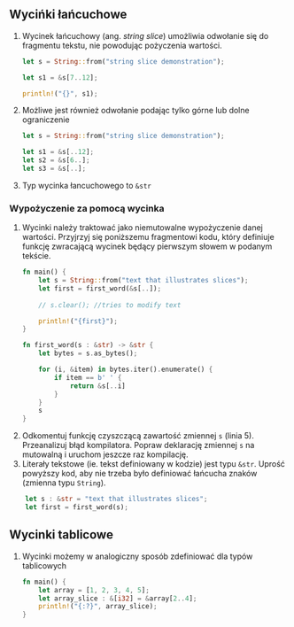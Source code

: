 

## Wycińki łańcuchowe

1. Wycinek łańcuchowy (ang. *string slice*) umożliwia odwołanie się do fragmentu tekstu, nie powodując pożyczenia wartości.

    ```rust copy
    let s = String::from("string slice demonstration");

    let s1 = &s[7..12];

    println!("{}", s1);
    ```

1. Możliwe jest również odwołanie podając tylko górne lub dolne ograniczenie

    ```rust copy
    let s = String::from("string slice demonstration");

    let s1 = &s[..12];
    let s2 = &s[6..];
    let s3 = &s[..];
    ```
1. Typ wycinka łancuchowego to `&str`


### Wypożyczenie za pomocą wycinka

1. Wycinki należy traktować jako niemutowalne wypożyczenie danej wartości. Przyjrzyj się poniższemu fragmentowi kodu, który definiuje funkcję zwracającą wycinek będący pierwszym słowem w podanym tekście. 
    ```rust copy  showLineNumbers {5}
    fn main() {
        let s = String::from("text that illustrates slices");
        let first = first_word(&s[..]);
        
        // s.clear(); //tries to modify text

        println!("{first}");
    }   
    
    fn first_word(s : &str) -> &str {
        let bytes = s.as_bytes();
    
        for (i, &item) in bytes.iter().enumerate() {
            if item == b' ' {
                return &s[..i]
            }
        }
        s
    }
    ```
1. Odkomentuj funkcję czyszczącą zawartość zmiennej `s` (linia 5). Przeanalizuj błąd kompilatora. Popraw deklarację zmiennej `s` na mutowalną i uruchom jeszcze raz kompilację.
1. Literały tekstowe (ie. tekst definiowany w kodzie) jest typu `&str`. Uprość powyższy kod, aby nie trzeba było definiować łańcucha znaków (zmienna typu `String`).
```rust copy
    let s : &str = "text that illustrates slices";
    let first = first_word(s);
```

## Wycinki tablicowe

1. Wycinki możemy w analogiczny sposób zdefiniować dla typów tablicowych
    ```rust copy
    fn main() {
        let array = [1, 2, 3, 4, 5];
        let array_slice : &[i32] = &array[2..4];
        println!("{:?}", array_slice);
    }   
    ```